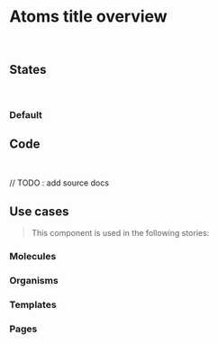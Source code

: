 
<Meta title="Atoms/Title/Overview" />

# Atoms title overview

<br />

## States

<br />

### Default

<Canvas>
  <Story id="atoms-title--title-default"></Story>
</Canvas>

## Code

<br />

// TODO : add source docs

## Use cases

> This component is used in the following stories:

### Molecules

### Organisms

### Templates

### Pages
